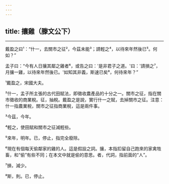 ```yaml
---
---
---
```

title: 攘雞（滕文公下）
---





--------------------

戴盈之曰¹：“什一，去關市之征²，今茲未能³；請輕之⁴，以待來年然後已⁵。何如？”

孟子曰：“今有人日攘其鄰之雞者⁶，或告之曰：'是非君子之道。'曰：'請損之⁷，月攘一雞，以待來年然後已。'如知其非義，斯速已矣⁸，何待來年？”

¹戴盈之，宋國大夫。

²什一，孟子所主張的古代田賦法，即徵收農產品的十分之一。關市之征，指在關市徵收的商業稅。征，抽稅。戴盈之是說，實行什一之賦，去掉關市之征。注意：什一指農業稅，關市之征指商業稅，這是兩件事。

³今茲，今年。

⁴輕之，使田賦和關市之征減輕些。

⁵來年，明年。已，停止，指完全廢除。

⁶現在有個每天偷鄰家的雞的人。這是假設之詞。攘，本指扣留自己跑來的家禽牲畜，和“偷”有些不同；在本文中就是偷的意思。者，代詞，指前面的“人”。

⁷損，減少。

⁸斯，則。已，停止。